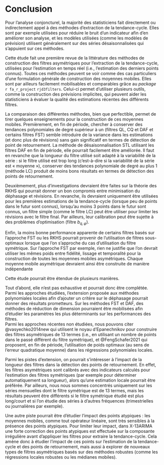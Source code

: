 # Conclusion {.unnumbered}

Pour l'analyse conjoncturel, la majorité des statisticiens fait directement ou indirectement appel à des méthodes d'extraction de la tendance-cycle.
Elles sont par exemple utilisées pour réduire le bruit d'un indicateur afin d'en améliorer son analyse, et les modèles utilisées (comme les modèles de prévision) utilisent généralement sur des séries désaisonnalisées qui s'appuient sur ces méthodes.

Cette étude fait une première revue de la littérature des méthodes de construction des filtres asymétriques pour l'extraction de la tendance-cycle, utilisées pour l'estimation en temps réel (i.e., l'estimation des derniers points connus).
Toutes ces méthodes peuvent se voir comme des cas particuliers d'une formulation générale de construction des moyennes mobiles. 
Elles sont par ailleurs facilement mobilisables et comparables grâce au *package* `r fa_r_project` `rjd3filters`.
Celui-ci permet d'utiliser plusieurs outils, comme la construction des prévisions implicites, qui peuvent aider les statisticiens à évaluer la qualité des estimations récentes des différents filtres.

La comparaison des différentes méthodes, bien que perfectible, permet de tirer quelques enseignements pour la construction de ces moyennes mobiles.
Premièrement, en fin de période, chercher à conserver des tendances polynomiales de degré supérieur à un (filtres QL, CQ et DAF et certains filtres FST) semble introduire de la variance dans les estimations (et donc plus de révisions) sans gain significatif en termes de détection de point de retournement. 
La méthode de désaisonnalisation STL utilisant les filtres DAF en fin de période, elle pourrait facilement être améliorée.
Il faut en revanche que la longueur du filtre utilisé soit adapté à la variabilité de la série : si le filtre utilisé est trop long (c'est-à-dire si la variabilité de la série est « moyenne »), conserver des tendances polynomiale de degré au plus 1 (méthode LC) produit de moins bons résultats en termes de détection des points de retournement.

Deuxièmement, plus d'investigations devraient être faites sur la théorie des RKHS qui pourrait donner un bon compromis entre minimisation du déphasage et révisions. 
En revanche, ils devraient uniquement être utilisées pour les premières estimations de la tendance-cycle (lorsque peu de points dans le futur sont connus), lorsqu'au moins 3 points dans le futur sont connus, un filtre simple (comme le filtre LC) peut être utiliser pour limiter les révisions avec le filtre final.
Par ailleurs, leur calibration peut être sujette à des problèmes d'optimisation (filtre $b_{q,\varphi}$).

Enfin, la moins bonne performance apparente de certains filtres basés sur l'approche FST ou les RKHS pourrait provenir de l'utilisation de filtres sous-optimaux lorsque que l'on s'approche du cas d'utilisation du filtre symétrique. 
Sur l'approche FST par exemple, rien ne justifie que l'on devrait utiliser les mêmes poids entre fidélité, lissage et temporalité pour la construction de toutes les moyennes mobiles asymétriques.
Chaque moyenne mobile asymétrique devraient ainsi être construite de manière indépendante

Cette étude pourrait être étendue de plusieurs manières.

Tout d'abord, elle n'est pas exhaustive et pourrait donc être complétée.  
Parmi les approches étudiées, l'extension proposée aux méthodes polynomiales locales afin d'ajouter un critère sur le déphasage pourrait donner des résultats prometteurs. 
Sur les méthodes FST et DAF, des méthodes de réduction de dimension pourraient être mobilisées afin d'étudier les paramètres les plus déterminants sur les performances des filtres.  
Parmi les approches récentes non étudiées, nous pouvons citer @vasyechko2014new qui utilisent le noyau d'Epanechnikov pour construire des filtres asymétriques de 13 termes (i.e., en utilisant un nombre de points dans le passé différent du filtre symétrique), et @FengSchafer2021 qui proposent, en fin de période, l'utilisation de poids optimaux (au sens de l'erreur quadratique moyenne) dans les régressions polynomiales locales.

Parmi les pistes d'extension, on pourrait s'intéresser à l'impact de la longueur des filtres dans la détection des points de retournement.
En effet, les filtres asymétriques sont calibrés avec des indicateurs calculés pour l'estimation des filtres symétriques (par exemple pour déterminer automatiquement sa longueur), alors qu'une estimation locale pourrait être préférée.
Par ailleurs, nous nous sommes concentrés uniquement sur les séries mensuelles dont le filtre symétrique est de 13 termes, mais les résultats peuvent être différents si le filtre symétrique étudié est plus long/court et si l'on étudie des séries à d'autres fréquences (trimestrielles ou journalières par exemple).

Une autre piste pourrait être d'étudier l'impact des points atypiques : les moyennes mobiles, comme tout opérateur linéaire, sont très sensibles à la présence des points atypiques. 
Pour limiter leur impact, dans X-13ARIMA une forte correction des points atypiques est effectuée sur la composante irrégulière avant d'appliquer les filtres pour extraire la tendance-cycle.
Cela amène donc à étudier l'impact de ces points sur l'estimation de la tendance-cycle et des points de retournement, mais aussi à explorer de nouveaux types de filtres asymétriques basés sur des méthodes robustes (comme les régressions locales robustes ou les médianes mobiles).





\newpage
